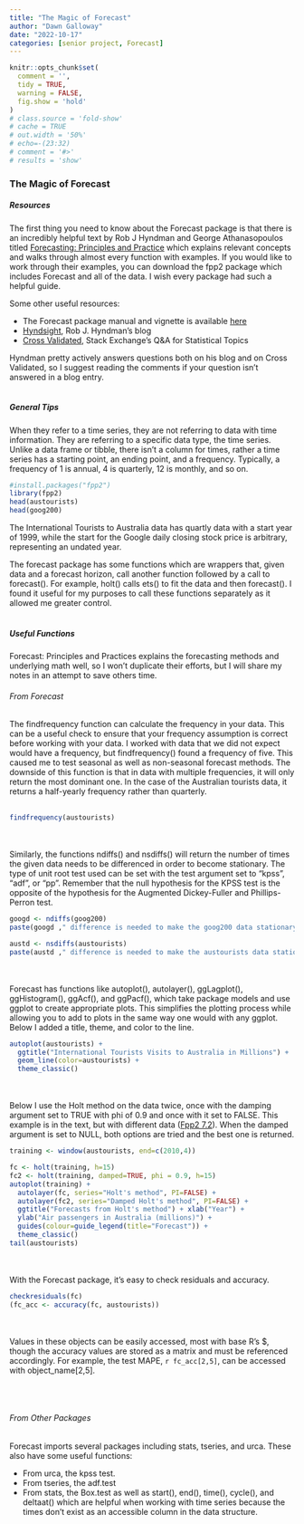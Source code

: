 ```yaml
---
title: "The Magic of Forecast"
author: "Dawn Galloway"
date: "2022-10-17"
categories: [senior project, Forecast]
---
```

```r
knitr::opts_chunk$set(
  comment = '',
  tidy = TRUE,
  warning = FALSE,
  fig.show = 'hold'
)
# class.source = 'fold-show'
# cache = TRUE
# out.width = '50%'
# echo=-(23:32)
# comment = '#>'
# results = 'show'
```
### The Magic of Forecast

##### Resources

The first thing you need to know about the Forecast package is that there is an incredibly helpful text by Rob J Hyndman and George Athanasopoulos titled [Forecasting: Principles and Practice](https://otexts.com/fpp2/) which explains relevant concepts and walks through almost every function with examples. If you would like to work through their examples, you can download the fpp2 package which includes Forecast and all of the data. I wish every package had such a helpful guide.<br>

Some other useful resources:

* The Forecast package manual and vignette is available [here](https://cran.r-project.org/web/packages/forecast/index.html)
* [Hyndsight](https://robjhyndman.com/hyndsight/), Rob J. Hyndman's blog
* [Cross Validated](https://www.google.com/url?sa=t&rct=j&q=&esrc=s&source=web&cd=&cad=rja&uact=8&ved=2ahUKEwiQ7oL92fH6AhUYAjQIHaC9BpAQFnoECAwQAw&url=https%3A%2F%2Fwww.kdnuggets.com%2F2011%2F10%2Fcross-validated-statistical-stackexchange.html&usg=AOvVaw3vmgU60Gt_FJswas7T-B_R), Stack Exchange's Q&A for Statistical Topics

Hyndman pretty actively answers questions both on his blog and on Cross Validated, so I suggest reading the comments if your question isn't answered in a blog entry.<br><br>


##### General Tips

When they refer to a time series, they are not referring to data with time information. They are referring to a specific data type, the time series. Unlike a data frame or tibble, there isn't a column for times, rather a time series has a starting point, an ending point, and a frequency. Typically, a frequency of 1 is annual, 4 is quarterly, 12 is monthly, and so on. 

```r
#install.packages("fpp2")
library(fpp2)
head(austourists)
head(goog200)
```
 
The International Tourists to Australia data has quartly data with a start year of 1999, while the start for the Google daily closing stock price is arbitrary, representing an undated year.<br>


The forecast package has some functions which are wrappers that, given data and a forecast horizon, call another function followed by a call to forecast(). For example, holt() calls ets() to fit the data and then forecast(). I found it useful for my purposes to call these functions separately as it allowed me greater control.<br><br>

##### Useful Functions

Forecast: Principles and Practices explains the forecasting methods and underlying math well, so I won't duplicate their efforts, but I will share my notes in an attempt to save others time. 

###### From Forecast

The findfrequency function can calculate the frequency in your data. This can be a useful check to ensure that your frequency assumption is correct before working with your data. I worked with data that we did not expect would have a frequency, but findfrequency() found a frequency of five. This caused me to test seasonal as well as non-seasonal forecast methods. The downside of this function is that in data with multiple frequencies, it will only return the most dominant one. In the case of the Australian tourists data, it returns a half-yearly frequency rather than quarterly.<br><br>

```r
findfrequency(austourists)
```
<br><br>Similarly, the functions ndiffs() and nsdiffs() will return the number of times the given data needs to be differenced in order to become stationary. The type of unit root test used can be set with the test argument set to "kpss", "adf", or "pp". Remember that the null hypothesis for the KPSS test is the opposite of the hypothesis for the Augmented Dickey-Fuller and Phillips-Perron test.

```r
googd <- ndiffs(goog200)
paste(googd ," difference is needed to make the goog200 data stationary.")

austd <- nsdiffs(austourists)
paste(austd ," difference is needed to make the austourists data stationary.")
```
<br><br>Forecast has functions like autoplot(), autolayer(), ggLagplot(), ggHistogram(), ggAcf(), and ggPacf(), which take package models and use ggplot to create appropriate plots. This simplifies the plotting process while allowing you to add to plots in the same way one would with any ggplot. Below I added a title, theme, and color to the line.
```r
autoplot(austourists) + 
  ggtitle("International Tourists Visits to Australia in Millions") +
  geom_line(color=austourists) +
  theme_classic()

```


<br><br> Below I use the Holt method on the data twice, once with the damping argument set to TRUE with phi of 0.9 and once with it set to FALSE. This example is in the text, but with different data ([Fpp2 7.2](https://otexts.com/fpp2/holt.html)). When the damped argument is set to NULL, both options are tried and the best one is returned. 

```r
training <- window(austourists, end=c(2010,4))

fc <- holt(training, h=15)
fc2 <- holt(training, damped=TRUE, phi = 0.9, h=15)
autoplot(training) +
  autolayer(fc, series="Holt's method", PI=FALSE) +
  autolayer(fc2, series="Damped Holt's method", PI=FALSE) +
  ggtitle("Forecasts from Holt's method") + xlab("Year") +
  ylab("Air passengers in Australia (millions)") +
  guides(colour=guide_legend(title="Forecast")) +
  theme_classic()
tail(austourists)
```

<br><br>With the Forecast package, it's easy to check residuals and accuracy.
```r
checkresiduals(fc)
(fc_acc <- accuracy(fc, austourists))
```

<br><br>Values in these objects can be easily accessed, most with base R's $, though the accuracy values are stored as a matrix and must be referenced accordingly. For example, the test MAPE, `r fc_acc[2,5]`, can be accessed with object_name[2,5].

<br><br>

###### From Other Packages

Forecast imports several packages including stats, tseries, and urca. These also have some useful functions:

*  From urca, the kpss test.
*  From tseries, the adf.test
*  From stats, the Box.test as well as start(), end(), time(), cycle(), and deltaat() which are helpful when working with time series because the times don't exist as an accessible column in the data structure.
<br>
<br>
<br>
<br>
